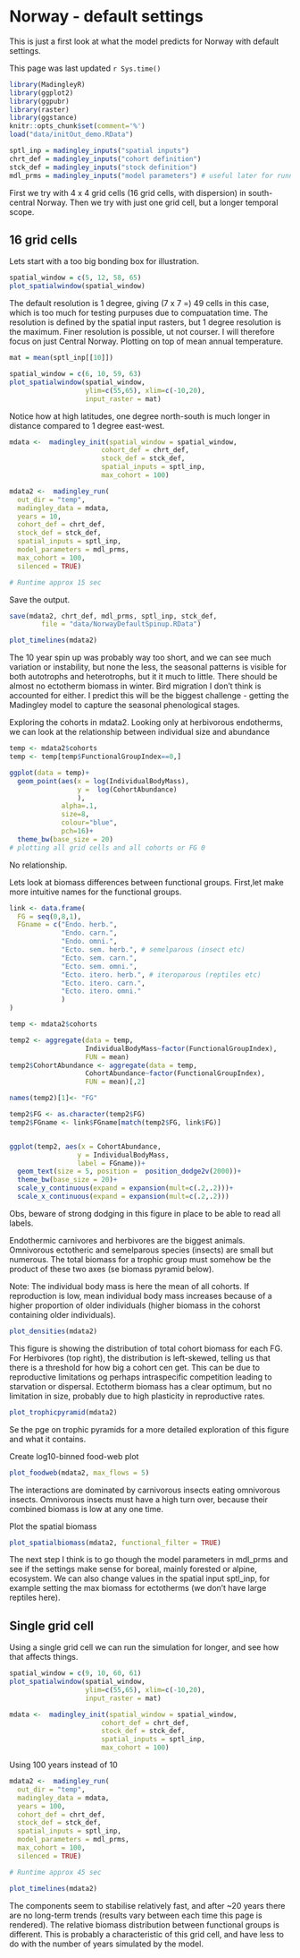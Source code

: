 # Norway - default settings

This is just a first look at what the model predicts for Norway with default settings.

This page was last updated ```r Sys.time() ```

```r
library(MadingleyR)
library(ggplot2)
library(ggpubr)
library(raster)
library(ggstance)
knitr::opts_chunk$set(comment='%')
load("data/initOut_demo.RData")

sptl_inp = madingley_inputs("spatial inputs")
chrt_def = madingley_inputs("cohort definition")
stck_def = madingley_inputs("stock definition")
mdl_prms = madingley_inputs("model parameters") # useful later for running the model
```

First we try with 4 x 4 grid cells (16 grid cells, with dispersion) in south-central Norway. Then we try with just one grid cell, but a longer temporal scope.

## 16 grid cells

Lets start with a too big bonding box for illustration.
```r
spatial_window = c(5, 12, 58, 65)
plot_spatialwindow(spatial_window)
```

The default resolution is 1 degree, giving (7 x 7 =) 49 cells in this case, which is too much for testing purpuses due to compuatation time. The resolution is defined by the spatial input rasters, but 1 degree resolution is the maximum. Finer resolution is possible, ut not courser. I will therefore focus on just Central Norway. Plotting on top of mean annual temperature.

```r
mat = mean(sptl_inp[[10]])
```

```r
spatial_window = c(6, 10, 59, 63)
plot_spatialwindow(spatial_window, 
                   ylim=c(55,65), xlim=c(-10,20),
                   input_raster = mat)
```

Notice how at high latitudes, one degree north-south is much longer in distance compared to 1 degree east-west.

```r
mdata <-  madingley_init(spatial_window = spatial_window,
                       cohort_def = chrt_def,
                       stock_def = stck_def,
                       spatial_inputs = sptl_inp,
                       max_cohort = 100)
```

```r
mdata2 <-  madingley_run(
  out_dir = "temp",
  madingley_data = mdata, 
  years = 10, 
  cohort_def = chrt_def, 
  stock_def = stck_def, 
  spatial_inputs = sptl_inp, 
  model_parameters = mdl_prms,
  max_cohort = 100,
  silenced = TRUE)

# Runtime approx 15 sec
```
Save the output.
```r
save(mdata2, chrt_def, mdl_prms, sptl_inp, stck_def, 
        file = "data/NorwayDefaultSpinup.RData")
```


```r
plot_timelines(mdata2)
```

The 10 year spin up was probably way too short, and we can see much variation or instability, but none the less, the seasonal patterns is visible for both autotrophs and heterotrophs, but it it much to little. There should be almost no ectotherm biomass in winter. Bird migration I don't think is accounted for either. I predict this will be the biggest challenge - getting the Madingley model to capture the seasonal phenological stages. 


Exploring the cohorts in mdata2. Looking only at herbivorous endotherms, we can look at the relationship between individual size and abundance
```r
temp <- mdata2$cohorts
temp <- temp[temp$FunctionalGroupIndex==0,]

ggplot(data = temp)+
  geom_point(aes(x = log(IndividualBodyMass), 
                 y =  log(CohortAbundance)
                 ),
             alpha=.1, 
             size=8, 
             colour="blue",
             pch=16)+
  theme_bw(base_size = 20)
# plotting all grid cells and all cohorts or FG 0

```


No relationship.


Lets look at biomass differences between functional groups. First,let make more intuitive names for the functional groups.

```r
link <- data.frame(
  FG = seq(0,8,1),
  FGname = c("Endo. herb.",
             "Endo. carn.",
             "Endo. omni.",
             "Ecto. sem. herb.", # semelparous (insect etc)
             "Ecto. sem. carn.",
             "Ecto. sem. omni.",
             "Ecto. itero. herb.", # iteroparous (reptiles etc)
             "Ecto. itero. carn.",
             "Ecto. itero. omni."
             )
)
```


```r
temp <- mdata2$cohorts

temp2 <- aggregate(data = temp,
                   IndividualBodyMass~factor(FunctionalGroupIndex),
                   FUN = mean)
temp2$CohortAbundance <- aggregate(data = temp,
                   CohortAbundance~factor(FunctionalGroupIndex),
                   FUN = mean)[,2]

names(temp2)[1]<- "FG"

temp2$FG <- as.character(temp2$FG)
temp2$FGname <- link$FGname[match(temp2$FG, link$FG)]


ggplot(temp2, aes(x = CohortAbundance,
                 y = IndividualBodyMass,
                 label = FGname))+
  geom_text(size = 5, position =  position_dodge2v(2000))+
  theme_bw(base_size = 20)+
  scale_y_continuous(expand = expansion(mult=c(.2,.2)))+
  scale_x_continuous(expand = expansion(mult=c(.2,.2)))

```

Obs, beware of strong dodging in this figure in place to be able to read all labels. 

Endothermic carnivores and herbivores are the biggest animals. Omnivorous ectotheric and semelparous species (insects) are small but numerous. The total biomass for a trophic group must somehow be the product of these two axes (se biomass pyramid below).

Note: The individual body mass is here the mean of all cohorts. If reproduction is low, mean individual body mass increases because of a higher proportion of older individuals (higher biomass in the cohorst containing older individuals).


```r
plot_densities(mdata2)
```

This figure is showing the distribution of total cohort biomass for each FG. For Herbivores (top right), the distribution is left-skewed, telling us that there is a threshold for how big a cohort cen get. This can be due to reproductive limitations og perhaps intraspecific competition leading to starvation or dispersal. Ectotherm biomass has a clear optimum, but no limitation in size, probably due to high plasticity in reproductive rates.  

```r
plot_trophicpyramid(mdata2)
```

Se the pge on trophic pyramids for a more detailed exploration of this figure and what it contains. 



Create log10-binned food-web plot
```r
plot_foodweb(mdata2, max_flows = 5)
```

The interactions are dominated by carnivorous insects eating omnivorous insects. Omnivorous insects must have a high turn over, because their combined biomass is low at any one time.

Plot the spatial biomass
```r
plot_spatialbiomass(mdata2, functional_filter = TRUE)
```

The next step I think is to go though the model parameters in mdl_prms and see if the settings make sense for boreal, mainly forested or alpine, ecosystem. We can also change values in the spatial input sptl_inp, for example setting the max biomass for ectotherms (we don't have large reptiles here).


## Single grid cell
Using a single grid cell we can run the simulation for longer, and see how that affects things.

```r
spatial_window = c(9, 10, 60, 61)
plot_spatialwindow(spatial_window, 
                   ylim=c(55,65), xlim=c(-10,20),
                   input_raster = mat)
```

```r
mdata <-  madingley_init(spatial_window = spatial_window,
                       cohort_def = chrt_def,
                       stock_def = stck_def,
                       spatial_inputs = sptl_inp,
                       max_cohort = 100)
```
Using 100 years instead of 10
```r
mdata2 <-  madingley_run(
  out_dir = "temp",
  madingley_data = mdata, 
  years = 100, 
  cohort_def = chrt_def, 
  stock_def = stck_def, 
  spatial_inputs = sptl_inp, 
  model_parameters = mdl_prms,
  max_cohort = 100,
  silenced = TRUE)

# Runtime approx 45 sec
```

```r
plot_timelines(mdata2)
```

The components seem to stabilise relatively fast, and after ~20 years there are no long-term trends (results vary between each time this page is rendered). The relative biomass distribution between functional groups is different. This is probably a characteristic of this grid cell, and have less to do with the number of years simulated by the model. 




